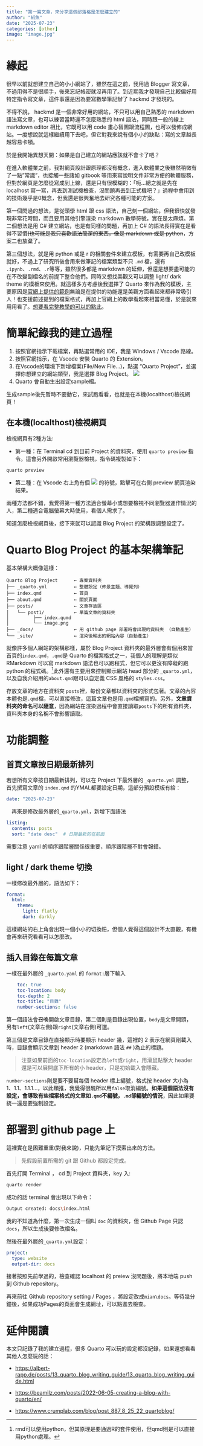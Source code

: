 ```yaml
---
title: "第一篇文章，來分享這個部落格是怎麼建立的"
author: "紙魚"
date: "2025-07-23"
categories: [other]
image: "image.jpg"
---
```


# 緣起

很早以前就想建立自己的小小網站了，雖然在這之前，我用過 Blogger 寫文章，不過用得不是很順手，後來忘記帳密就沒再用了。到近期我才發現自己比較偏好用特定指令寫文章，這件事還是因為要寫數學筆記辦了 hackmd 才發現的。

不得不說， hackmd 是一個非常好用的網站，不只可以用自己熟悉的 markdown 語法寫文章，也可以練習當時還不怎麼熟悉的 html 語法，同時跟一般的線上 markdown editor 相比，它既可以用 code 畫心智圖跟流程圖，也可以發佈成網站。一度想說就這樣繼續用下去吧，但它對我來說有個小小的缺點：寫的文章越長越容易卡頓。

於是我開始異想天開：如果是自己建立的網站應該就不會卡了吧？

在進入軟體業之前，我對網頁設計跟原理都沒有概念，進入軟體業之後雖然稍微有了一點"常識"，也接觸一些諸如 gitbook 等用來寫說明文件非常方便的軟體服務，但對於網頁是怎麼從寫成到上線，還是只有很模糊的：「呃...總之就是先在 localhost 寫一寫，再丟到測試機檢查，沒問題再丟到正式機吧？」過程中會用到的技術幾乎是0概念，但我還是很興奮地去研究各種可能的方案。

第一個閃過的想法，是從頭學 html 跟 css 語法，自己刻一個網站，但我很快就發現非常花時間，而且要用其他引擎渲染 markdown 數學符號，實在是太麻煩。第二個想法是用 C# 建立網站，也是有同樣的問題，再加上 C# 的語法長得實在是看得不習慣~~(也可能是我只喜歡語法簡潔的東西，像是 markdown 或是 python~~，方案二也放棄了。

第三個想法，就是用 python 或是 r 的相關套件來建立模板，有需要再自己改模板就好，不過上了研究所後會用來做筆記的檔案類型不只 `.md` 檔，還有 `.ipynb`、`.rmd`、`.r`等等，雖然很多都是 markdown 的延伸，但還是想要盡可能的在不改變副檔名的前提下整合他們。同時又想找美觀又可以調整 light/ dark theme 的模板來使用。就這樣多方考慮後我選擇了  Quarto 來作為我的模板，主要原因是[官網上提供的範例](https://quarto.org/docs/gallery/)無論是在提供的功能還是美觀方面看起來都非常吸引人！也支援前述提到的檔案格式，再加上官網上的教學看起來相當易懂，於是就來用用看了。[想要看完整教學的可以的點此](https://quarto.org/docs/get-started/)。

# 簡單紀錄我的建立過程
1. 按照官網指示下載檔案，再點選常用的 IDE，我是 Windows / Vscode 路線。
2. 按照官網指示，在 Vscode 安裝 Quarto 的 Extension。
3. 在Vscode的環境下新增檔案(File/New File...)，點選 "Quarto Project"，並選擇你想建立的網站類型，我是選擇 Blog Project。
![](select.png)
4. Quarto 會自動生出設定sample檔。

生成sample後先暫時不要動它，來試跑看看，也就是在本機(localthost)檢視網頁！

## 在本機(localthost)檢視網頁

檢視網頁有2種方法:

- 第一種：在 Terminal cd 到目前 Project 的資料夾，使用 `quarto preview` 指令。這會另外開啟常用瀏覽器檢視，指令碼複製如下：

```bash
quarto preview
```

- 第二種：在 Vscode 右上角有個 ![](icon.png) 的符號，點擊可在右側 preview 網頁渲染結果。

兩種方法都不錯，我覺得第一種方法適合螢幕小或想要檢視不同瀏覽器運作情況的人，第二種適合電腦螢幕大時使用，看個人需求了。

知道怎麼檢視網頁後，接下來就可以認識 Blog Project 的架構跟調整設定了。

#  Quarto Blog Project 的基本架構筆記

基本架構大概像這樣：

```
Quarto Blog Project      ← 專案資料夾
├── _quarto.yml          ← 整體設定（佈景主題、導覽列）
├── index.qmd            ← 首頁
├── about.qmd            ← 關於頁面
├── posts/               ← 文章存放區
│   └── post1/           ← 單篇文章的資料夾
│         ├── index.qumd
│         └── image.png
├── _docs/               ← 用 github page 部署時會出現的資料夾 （自動產生）
└── _site/               ← 渲染後輸出的網站內容（自動產生）
```


就像許多個人網站的架構那樣，屬於 Blog Project 資料夾的最外層會有個用來當首頁的`index.qmd`，`.qmd`是 Quarto 的檔案格式之一，我個人的理解是類似 RMarkdown 可以寫 markdown 語法也可以跑程式，但它可以更沒有障礙的跑 python 的程式碼。[^1]此外還有主要用來控制顯示網站 head 部分的 `_quarto.yml`，以及自我介紹用的`about.qmd`跟可以自定義 CSS 風格的 `styles.css`。

[^1]: rmd可以使用python，但其原理是要通過R的套件使用，但qmd則是可以直接用python處理。


存放文章的地方在資料夾 `posts`裡，每份文章都以資料夾的形式包著。文章的內容本體也是`.qmd`檔，可以直接修改，這篇文章也是用`.qmd`檔撰寫的。另外，**文章資料夾的命名可以隨意**，因為網站在渲染過程中會直接讀取`posts`下的所有資料夾，資料夾本身的名稱不會影響讀取。

# 功能調整

## 首頁文章按日期最新排列

若想所有文章按日期最新排列，可以在 Project 下最外層的 `_quarto.yml` 調整，首先撰寫文章的 `index.qmd` 的YMAL都要設定日期，這部分預設模板有給：

```yaml
date: "2025-07-23"
```
　再來是修改最外層的`_quarto.yml`，新增下面語法
```yaml
listing:
  contents: posts
  sort: "date desc"  # 日期最新的在前面
```
需要注意 yaml 的順序跟階層關係很重要，順序跟階層不對會報錯。

## light / dark theme 切換

一樣修改最外層的，語法如下：

```yaml
format:
  html:
    theme:
      light: flatly
      dark: darkly
```
這樣網站的右上角會出現一個小小的切換鈕，但個人覺得這個設計不太直觀，有機會再來研究看看可以怎麼改。

## 插入目錄在每篇文章

一樣在最外層的 `_quarto.yaml` 的 `format:`層下輸入

```yaml
    toc: true
    toc-location: body
    toc-depth: 2
    toc-title: "目錄"
    number-sections: false
```

第一個語法會~~召喚~~開啟文章目錄，第二個則是目錄出現位置，`body`是文章開頭，另有`left`(文章左側)跟`right`(文章右側)可選。

第三個是文章目錄在直接顯示時要顯示 header 幾，這裡的 2 表示在網頁剛載入時，目錄會顯示文章到 header 2 (markdown 語法 `##` )為止的標題。

> 注意如果前面的`toc-location`設定為`left`或`right`，用滑鼠點擊大 header 還是可以展開底下所有的小 header，只是初始載入會隱藏。

`number-sections`則是要不要幫每個 header 標上編號，格式按 header 大小為 1、1.1、1.1.1...，以此類推，我覺得很醜所以用`false`取消編號。**如果這個語法沒有設定，會導致有些檔案格式的文章如`.qmd`不編號，`.md`卻編號的情況**，因此如果要統一還是要強制設定。 


# 部署到 github page 上

這裡實在是困難重重(對我來說)，只能先筆記下摸索出來的方法。

> 先假設前置所需的 git 跟 Github 都設定完成。

首先打開 Terminal ， cd 到 Project 資料夾，key 入:

```bash
quarto render
```

成功的話 terminal 會出現以下命令：

```bash
Output created: docs\index.html
```

我的不知道為什麼，第一次生成一個叫 `doc` 的資料夾，但 Github Page 只認 `docs`，所以生成後要修改檔名。

然後在最外層的`_quarto.yml`設定：

```yaml
project:
  type: website
  output-dir: docs
```

接著按照先前學過的，檢查確認 localhost 的 preiew 沒問題後，將本地端 push 到 Github repository。

再來前往 Github repository setting / Pages ，將設定改成`mian\docs`。等待幾分鐘後，如果成功Pages的頁面會生成網址，可以點進去檢查。


# 延伸閱讀

本文只記錄了我的建立過程，很多 Quarto 可以玩的設定都沒紀錄，如果還想看看其他人怎麼玩的話：

- [https://albert-rapp.de/posts/13_quarto_blog_writing_guide/13_quarto_blog_writing_guide.html](https://albert-rapp.de/posts/13_quarto_blog_writing_guide/13_quarto_blog_writing_guide.html)

- [https://beamilz.com/posts/2022-06-05-creating-a-blog-with-quarto/en/](https://beamilz.com/posts/2022-06-05-creating-a-blog-with-quarto/en/)

- [https://www.crumplab.com/blog/post_887_8_25_22_quartoblog/](https://www.crumplab.com/blog/post_887_8_25_22_quartoblog/)